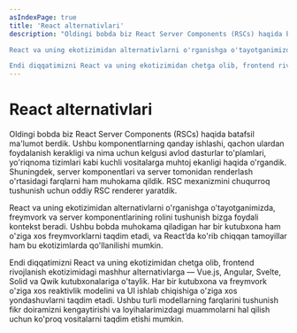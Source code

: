 ```yaml
---
asIndexPage: true
title: 'React alternativlari'
description: "Oldingi bobda biz React Server Components (RSCs) haqida batafsil ma'lumot berdik. Ushbu komponentlarning qanday ishlashi, qachon ulardan foydalanish kerakligi va nima uchun kelgusi avlod dasturlar to'plamlari, yo'riqnoma tizimlari kabi kuchli vositalarga muhtoj ekanligi haqida o'rgandik. Shuningdek, server komponentlari va server tomonidan renderlash o'rtasidagi farqlarni ham muhokama qildik. RSC mexanizmini chuqurroq tushunish uchun oddiy RSC renderer yaratdik.

React va uning ekotizimidan alternativlarni o'rganishga o'tayotganimizda, freymvork va server komponentlarining rolini tushunish bizga foydali kontekst beradi. Ushbu bobda muhokama qiladigan har bir kutubxona ham o'ziga xos freymvorklarni taqdim etadi, va React’da ko'rib chiqqan tamoyillar ham bu ekotizimlarda qo'llanilishi mumkin.

Endi diqqatimizni React va uning ekotizimidan chetga olib, frontend rivojlanish ekotizimidagi mashhur alternativlarga — Vue.js, Angular, Svelte, Solid va Qwik kutubxonalariga o'taylik. Har bir kutubxona va freymvork o'ziga xos reaktivlik modelini va UI ishlab chiqishiga o'ziga xos yondashuvlarni taqdim etadi. Ushbu turli modellarning farqlarini tushunish fikr doiramizni kengaytirishi va loyihalarimizdagi muammolarni hal qilish uchun ko'proq vositalarni taqdim etishi mumkin."
---
```


# React alternativlari

Oldingi bobda biz React Server Components (RSCs) haqida batafsil ma'lumot berdik. Ushbu komponentlarning qanday ishlashi, qachon ulardan foydalanish kerakligi va nima uchun kelgusi avlod dasturlar to'plamlari, yo'riqnoma tizimlari kabi kuchli vositalarga muhtoj ekanligi haqida o'rgandik. Shuningdek, server komponentlari va server tomonidan renderlash o'rtasidagi farqlarni ham muhokama qildik. RSC mexanizmini chuqurroq tushunish uchun oddiy RSC renderer yaratdik.

React va uning ekotizimidan alternativlarni o'rganishga o'tayotganimizda, freymvork va server komponentlarining rolini tushunish bizga foydali kontekst beradi. Ushbu bobda muhokama qiladigan har bir kutubxona ham o'ziga xos freymvorklarni taqdim etadi, va React’da ko'rib chiqqan tamoyillar ham bu ekotizimlarda qo'llanilishi mumkin.

Endi diqqatimizni React va uning ekotizimidan chetga olib, frontend rivojlanish ekotizimidagi mashhur alternativlarga — Vue.js, Angular, Svelte, Solid va Qwik kutubxonalariga o'taylik. Har bir kutubxona va freymvork o'ziga xos reaktivlik modelini va UI ishlab chiqishiga o'ziga xos yondashuvlarni taqdim etadi. Ushbu turli modellarning farqlarini tushunish fikr doiramizni kengaytirishi va loyihalarimizdagi muammolarni hal qilish uchun ko'proq vositalarni taqdim etishi mumkin.
